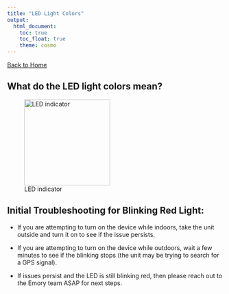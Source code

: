 ```yaml
---
title: "LED Light Colors"
output: 
  html_document:
    toc: true
    toc_float: true
    theme: cosmo
---
```


[Back to Home](index.html)

## What do the LED light colors mean?

![LED indicator](images/led.png){width=200px}

## Initial Troubleshooting for Blinking Red Light:

- If you are attempting to turn on the device while indoors, take the unit outside and turn it on to see if the issue persists.

- If you are attempting to turn on the device while outdoors, wait a few minutes to see if the blinking stops (the unit may be trying to search for a GPS signal).

- If issues persist and the LED is still blinking red, then please reach out to the Emory team ASAP for next steps.
